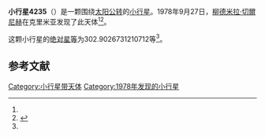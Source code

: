 {{Infobox planet
| bgcolour = #FFFFC0
| name = 4235 Tatishchev
| symbol = 
| image = 
| caption = 
| discovery = yes
| discovery_ref = 
| discoverer = [[柳德米拉·切爾尼赫|柳德米拉·切爾尼赫]]
| discovery_site = [[克里米亚|克里米亚]] 
| discovered = 1978年9月27日
| designations = yes
| mp_name = 
| named_after = 
| alt_names = 1978 SL5/ 1968 UA1 / 1979 YD8 / 1984 YD4 / 1986 EK2
| mp_category = [[主带小行星|主带小行星]]
| orbit_ref = <ref name="a">[http://ssd.jpl.nasa.gov/sbdb.cgi?sstr=4235 4235 Tatishchev] {{Wayback|url=http://ssd.jpl.nasa.gov/sbdb.cgi?sstr=4235 |date=20201124004436 }}，小行星數據庫瀏覽器（JPL Small-Body Database Browser）－[[美国国家航空航天局|美国国家航空航天局]]喷气推进实验室</ref>
| epoch = 2456400.5 (2013年4月18日更新)
| aphelion = {{convert|3.094695669953485|AU|km|3|abbr=on|lk=out}}
| perihelion = {{convert|2.871667130673372|AU|km|3|abbr=on}}
| semimajor = {{convert|2.983181400313429|AU|km|3|abbr=on}}
| eccentricity = 0.037380989
| period = 1881.99264 [[日|日]]<br />5.15[[儒略年|儒略年]]
| avg_speed = 
| inclination = 1.223168209387471
| asc_node = 331.574609196311
| mean_anomaly = 
| arg_peri = 302.9026731210712
| satellites = 
| physical_characteristics = yes
| dimensions = 
| mass = 
| density = 
| surface_grav = 
| escape_velocity = 
| sidereal_day = 
| axial_tilt = 
| pole_ecliptic_lat = 
| pole_ecliptic_lon = 
| albedo = 
| temperatures= 
| temp_name1 = 
| mean_temp_1 = 
| max_temp_1 = 
| temp_name2 = 
| max_temp_2 = 
| spectral_type = 
| abs_magnitude = 302.9026731210712
}}

'''小行星4235'''（{{lang-en|4235 Tatishchev}}）是一颗围绕[[太阳|太阳]][[公转|公转]]的[[小行星|小行星]]。1978年9月27日，[[柳德米拉·切爾尼赫|柳德米拉·切爾尼赫]]在克里米亚发现了此天体<ref name="a" /><ref>{{cite news|title=小行星列表|url=http://cfa-www.harvard.edu/iau/lists/NumberedMPs.txt|accessdate=2013-07-08|newspaper=哈佛大学|archive-date=2008-05-17|archive-url=https://web.archive.org/web/20080517010638/http://cfa-www.harvard.edu/iau/lists/NumberedMPs.txt|dead-url=no}}</ref>。

这颗小行星的[[绝对星等|绝对星等]]为302.9026731210712等<ref name="a" />。

==参考文献==
{{reflist}}
{{Minor Planet Number|[[小行星4234|小行星4234]]|[[小行星4236|小行星4236]]}}

{{小天体}}

[[Category:小行星带天体|Category:小行星带天体]]
[[Category:1978年发现的小行星|Category:1978年发现的小行星]]

{{asteroid-stub}}